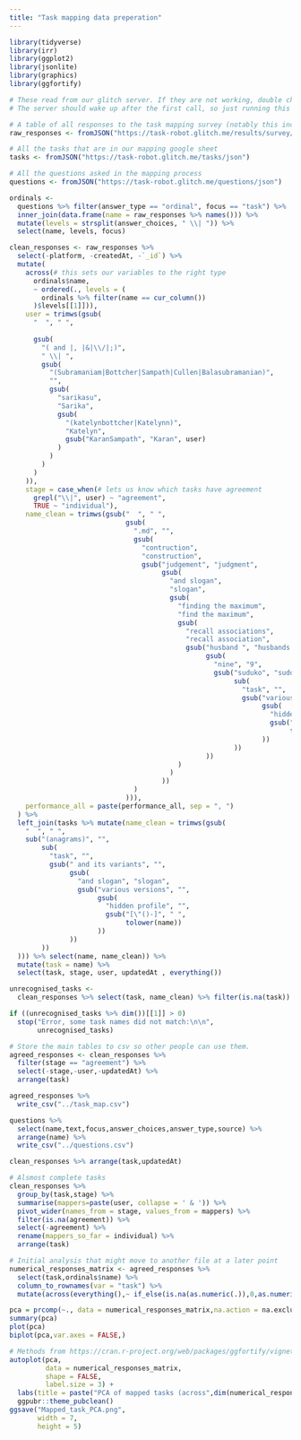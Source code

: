 ```yaml
---
title: "Task mapping data preperation"
---
```


```r
library(tidyverse)
library(irr)
library(ggplot2)
library(jsonlite)
library(graphics)
library(ggfortify)
```

```r
# These read from our glitch server. If they are not working, double check that it is live by visiting https://task-robot.glitch.me 
# The server should wake up after the first call, so just running this block twice should get the data on a fresh launch.

# A table of all responses to the task mapping survey (notably this includes agreement instances as well as individual responses)
raw_responses <- fromJSON("https://task-robot.glitch.me/results/survey/json")

# All the tasks that are in our mapping google sheet
tasks <- fromJSON("https://task-robot.glitch.me/tasks/json")

# All the questions asked in the mapping process
questions <- fromJSON("https://task-robot.glitch.me/questions/json")
```


```r
ordinals <-
  questions %>% filter(answer_type == "ordinal", focus == "task") %>%
  inner_join(data.frame(name = raw_responses %>% names())) %>%
  mutate(levels = strsplit(answer_choices, " \\| ")) %>%
  select(name, levels, focus)

clean_responses <- raw_responses %>%
  select(-platform, -createdAt, -`_id`) %>%
  mutate(
    across(# this sets our variables to the right type
      ordinals$name,
      ~ ordered(., levels = (
        ordinals %>% filter(name == cur_column())
      )$levels[[1]])),
    user = trimws(gsub(
      "  ", " ",
      
      gsub(
        "( and |, |&|\\/|;)",
        " \\| ",
        gsub(
          "(Subramaniam|Bottcher|Sampath|Cullen|Balasubramanian)",
          "",
          gsub(
            "sarikasu",
            "Sarika",
            gsub(
              "(katelynbottcher|Katelynn)",
              "Katelyn",
              gsub("KaranSampath", "Karan", user)
            )
          )
        )
      )
    )),
    stage = case_when(# lets us know which tasks have agreement
      grepl("\\|", user) ~ "agreement",
      TRUE ~ "individual"),
    name_clean = trimws(gsub("  ", " ",
                             gsub(
                               ".md", "",
                               gsub(
                                 "contruction",
                                 "construction",
                                 gsub("judgement", "judgment",
                                      gsub(
                                        "and slogan",
                                        "slogan",
                                        gsub(
                                          "finding the maximum",
                                          "find the maximum",
                                          gsub(
                                            "recall associations",
                                            "recall association",
                                            gsub("husband ", "husbands ",
                                                 gsub(
                                                   "nine", "9",
                                                   gsub("suduko", "sudoku",
                                                        sub(
                                                          "task", "",
                                                          gsub("various versions", "",
                                                               gsub(
                                                                 "hidden profile", "",
                                                                 gsub("[()-]", " ",
                                                                      tolower(task))
                                                               ))
                                                        ))
                                                 ))
                                          )
                                        )
                                      ))
                               )
                             ))),
    performance_all = paste(performance_all, sep = ", ")
  ) %>%
  left_join(tasks %>% mutate(name_clean = trimws(gsub(
    "  ", " ",
    sub("(anagrams)", "",
        sub(
          "task", "",
          gsub(" and its variants", "",
               gsub(
                 "and slogan", "slogan",
                 gsub("various versions", "",
                      gsub(
                        "hidden profile", "",
                        gsub("[\"()-]", " ",
                             tolower(name))
                      ))
               ))
        ))
  ))) %>% select(name, name_clean)) %>%
  mutate(task = name) %>%
  select(task, stage, user, updatedAt , everything())

unrecognised_tasks <-
  clean_responses %>% select(task, name_clean) %>% filter(is.na(task)) %>% arrange(name_clean)

if ((unrecognised_tasks %>% dim())[[1]] > 0)
  stop("Error, some task names did not match:\n\n",
       unrecognised_tasks)
```

```r
# Store the main tables to csv so other people can use them.
agreed_responses <- clean_responses %>%
  filter(stage == "agreement") %>% 
  select(-stage,-user,-updatedAt) %>%
  arrange(task)

agreed_responses %>% 
  write_csv("../task_map.csv")

questions %>% 
  select(name,text,focus,answer_choices,answer_type,source) %>% 
  arrange(name) %>% 
  write_csv("../questions.csv")

clean_responses %>% arrange(task,updatedAt)

# Alsmost complete tasks
clean_responses %>% 
  group_by(task,stage) %>% 
  summarise(mappers=paste(user, collapse = ' & ')) %>% 
  pivot_wider(names_from = stage, values_from = mappers) %>% 
  filter(is.na(agreement)) %>%
  select(-agreement) %>%
  rename(mappers_so_far = individual) %>% 
  arrange(task)
```

```r
# Initial analysis that might move to another file at a later point
numerical_responses_matrix <- agreed_responses %>% 
  select(task,ordinals$name) %>% 
  column_to_rownames(var = "task") %>% 
  mutate(across(everything(),~ if_else(is.na(as.numeric(.)),0,as.numeric(.))))

pca = prcomp(~., data = numerical_responses_matrix,na.action = na.exclude)
summary(pca)
plot(pca)
biplot(pca,var.axes = FALSE,)

# Methods from https://cran.r-project.org/web/packages/ggfortify/vignettes/plot_pca.html 
autoplot(pca,
         data = numerical_responses_matrix,
         shape = FALSE,
         label.size = 3) +
  labs(title = paste("PCA of mapped tasks (across",dim(numerical_responses_matrix)[[2]],"task features and",dim(numerical_responses_matrix)[[1]],"tasks)",sep = " "), x = "", y = "") + 
  ggpubr::theme_pubclean()
ggsave("Mapped_task_PCA.png",
       width = 7,
       height = 5) 
```
